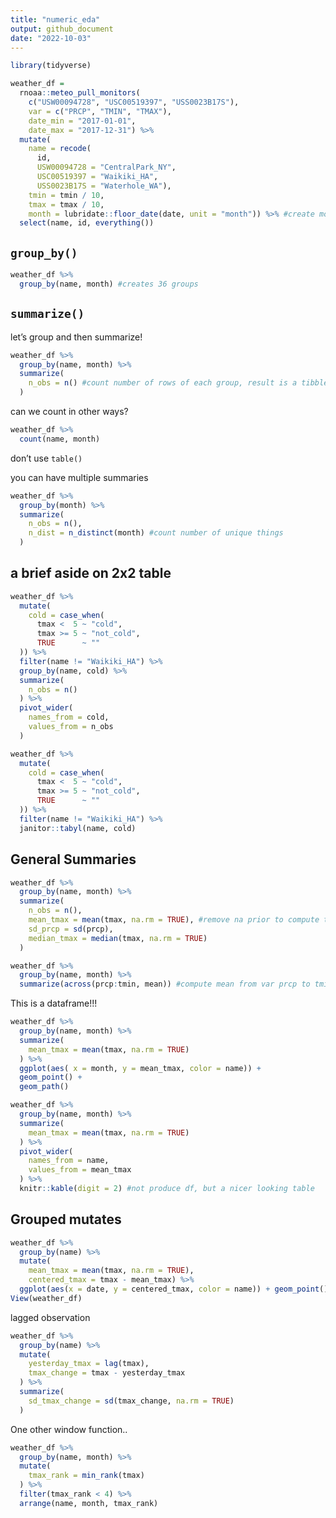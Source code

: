 ```yaml
---
title: "numeric_eda"
output: github_document
date: "2022-10-03"
---
```


```r
library(tidyverse)

```

```r
weather_df = 
  rnoaa::meteo_pull_monitors(
    c("USW00094728", "USC00519397", "USS0023B17S"),
    var = c("PRCP", "TMIN", "TMAX"), 
    date_min = "2017-01-01",
    date_max = "2017-12-31") %>%
  mutate(
    name = recode(
      id, 
      USW00094728 = "CentralPark_NY", 
      USC00519397 = "Waikiki_HA",
      USS0023B17S = "Waterhole_WA"),
    tmin = tmin / 10,
    tmax = tmax / 10,
    month = lubridate::floor_date(date, unit = "month")) %>% #create month column, lubridate helps with date/time data, floor_date round date to the 1st of the month
  select(name, id, everything())
```

## `group_by()`

```r
weather_df %>%
  group_by(name, month) #creates 36 groups
```

## `summarize()`

let's group and then summarize!

```r
weather_df %>%
  group_by(name, month) %>%
  summarize(
    n_obs = n() #count number of rows of each group, result is a tibble, create new var n_obs
  )
```

can we count in other ways?

```r
weather_df %>%
  count(name, month)
```

don't use `table()`

you can have multiple summaries
```r
weather_df %>%
  group_by(month) %>%
  summarize(
    n_obs = n(),
    n_dist = n_distinct(month) #count number of unique things
  )
```

## a brief aside on 2x2 table
```r
weather_df %>% 
  mutate(
    cold = case_when(
      tmax <  5 ~ "cold",
      tmax >= 5 ~ "not_cold",
      TRUE      ~ ""
  )) %>% 
  filter(name != "Waikiki_HA") %>%
  group_by(name, cold) %>%
  summarize(
    n_obs = n()
  ) %>%
  pivot_wider(
    names_from = cold,
    values_from = n_obs 
  )
```

```r
weather_df %>% 
  mutate(
    cold = case_when(
      tmax <  5 ~ "cold",
      tmax >= 5 ~ "not_cold",
      TRUE      ~ ""
  )) %>% 
  filter(name != "Waikiki_HA") %>%
  janitor::tabyl(name, cold)
```

## General Summaries

```r
weather_df %>%
  group_by(name, month) %>%
  summarize(
    n_obs = n(),
    mean_tmax = mean(tmax, na.rm = TRUE), #remove na prior to compute the mean
    sd_prcp = sd(prcp),
    median_tmax = median(tmax, na.rm = TRUE)
  )
```


```r
weather_df %>%
  group_by(name, month) %>%
  summarize(across(prcp:tmin, mean)) #compute mean from var prcp to tmin
```


This is a dataframe!!!

```r
weather_df %>%
  group_by(name, month) %>%
  summarize(
    mean_tmax = mean(tmax, na.rm = TRUE)
  ) %>%
  ggplot(aes( x = month, y = mean_tmax, color = name)) + 
  geom_point() + 
  geom_path()
```

```r
weather_df %>%
  group_by(name, month) %>%
  summarize(
    mean_tmax = mean(tmax, na.rm = TRUE)
  ) %>%
  pivot_wider(
    names_from = name,
    values_from = mean_tmax
  ) %>%
  knitr::kable(digit = 2) #not produce df, but a nicer looking table
```


## Grouped mutates

```r
weather_df %>%
  group_by(name) %>%
  mutate(
    mean_tmax = mean(tmax, na.rm = TRUE),
    centered_tmax = tmax - mean_tmax) %>%
  ggplot(aes(x = date, y = centered_tmax, color = name)) + geom_point()
View(weather_df)
```


lagged observation
```r
weather_df %>%
  group_by(name) %>%
  mutate(
    yesterday_tmax = lag(tmax),
    tmax_change = tmax - yesterday_tmax
  ) %>%
  summarize(
    sd_tmax_change = sd(tmax_change, na.rm = TRUE)
  )
```

One other window function..

```r
weather_df %>%
  group_by(name, month) %>%
  mutate(
    tmax_rank = min_rank(tmax)
  ) %>%
  filter(tmax_rank < 4) %>%
  arrange(name, month, tmax_rank)
```

